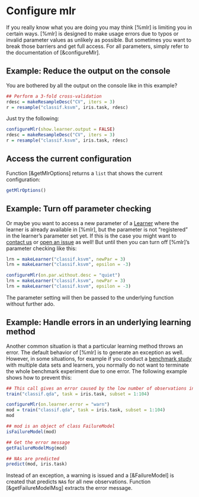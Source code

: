 # Configure mlr

If you really know what you are doing you may think [%mlr] is limiting you in certain ways.
[%mlr] is designed to make usage errors due to typos or invalid parameter values
as unlikely as possible.
But sometimes you want to break those barriers and get full access.
For all parameters, simply refer to the documentation of [&configureMlr].


## Example: Reduce the output on the console

You are bothered by all the output on the console like in this example?

```r
## Perform a 3-fold cross-validation
rdesc = makeResampleDesc("CV", iters = 3)
r = resample("classif.ksvm", iris.task, rdesc)
```

Just try the following:

```r
configureMlr(show.learner.output = FALSE)
rdesc = makeResampleDesc("CV", iters = 3)
r = resample("classif.ksvm", iris.task, rdesc)
```


## Access the current configuration

Function [&getMlrOptions] returns a ``list`` that shows the current configuration:

```r
getMlrOptions()
```


## Example: Turn off parameter checking

Or maybe you want to access a new parameter of a [Learner](&makeLearner) where the learner
is already available in [%mlr], but the parameter is not "registered" in the learner's parameter set yet.
If this is the case you might want to [contact us](https://github.com/berndbischl/mlr#get-in-touch)
or [open an issue](https://github.com/berndbischl/mlr/issues/new) as well!
But until then you can turn off [%mlr]'s parameter checking like this:

```r
lrn = makeLearner("classif.ksvm", newPar = 3)
lrn = makeLearner("classif.ksvm", epsilon = -3)

configureMlr(on.par.without.desc = "quiet")
lrn = makeLearner("classif.ksvm", newPar = 3)
lrn = makeLearner("classif.ksvm", epsilon = -3)
```

The parameter setting will then be passed to the underlying function without further ado.


## Example: Handle errors in an underlying learning method

Another common situation is that a particular learning method throws an error.
The default behavior of [%mlr] is to generate an exception as well.
However, in some situations, for example if you conduct a [benchmark study](benchmark_experiments.md)
with multiple data sets and learners, you normally do not want to terminate the whole
benchmark experiment due to one error.
The following example shows how to prevent this:

```r
## This call gives an error caused by the low number of observations in class `virginica`
train("classif.qda", task = iris.task, subset = 1:104)

configureMlr(on.learner.error = "warn")
mod = train("classif.qda", task = iris.task, subset = 1:104)
mod

## mod is an object of class FailureModel
isFailureModel(mod)

## Get the error message
getFailureModelMsg(mod)

## NAs are predicted
predict(mod, iris.task)
```

Instead of an exception, a warning is issued and a [&FailureModel] is created that predicts
``NA``s for all new observations. Function [&getFailureModelMsg] extracts the error
message.
